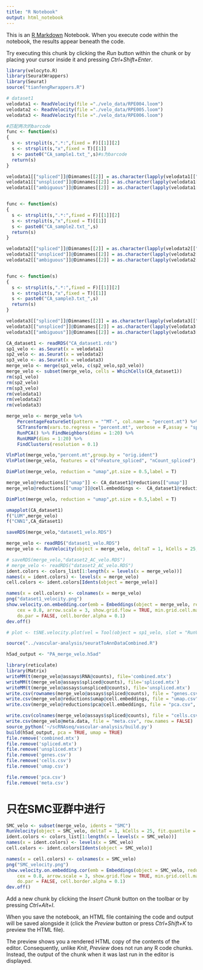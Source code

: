 ```yaml
---
title: "R Notebook"
output: html_notebook
---
```


This is an [R Markdown](http://rmarkdown.rstudio.com) Notebook. When you execute code within the notebook, the results appear beneath the code. 

Try executing this chunk by clicking the *Run* button within the chunk or by placing your cursor inside it and pressing *Ctrl+Shift+Enter*. 

```r
library(velocyto.R)
library(SeuratWrappers)
library(Seurat)
source("tianfengRwrappers.R")

```

```r
# dataset1
velodata1 <- ReadVelocity(file ="./velo_data/RPE004.loom")
velodata2 <- ReadVelocity(file ="./velo_data/RPE005.loom")
velodata3 <- ReadVelocity(file ="./velo_data/RPE006.loom")
```


```r
#匹配两次的barcode
func <- function(s)
{
  s <- strsplit(s,".*:",fixed = F)[[1]][2]
  s <- strsplit(s,"x",fixed = T)[[1]]
  s <- paste0("CA_sample1.txt_",s)#s为barcode
  return(s)
}

velodata1[["spliced"]]@Dimnames[[2]] = as.character(lapply(velodata1[["spliced"]]@Dimnames[[2]],func))
velodata1[["unspliced"]]@Dimnames[[2]] = as.character(lapply(velodata1[["unspliced"]]@Dimnames[[2]],func))
velodata1[["ambiguous"]]@Dimnames[[2]] = as.character(lapply(velodata1[["ambiguous"]]@Dimnames[[2]],func))


func <- function(s)
{
  s <- strsplit(s,".*:",fixed = F)[[1]][2]
  s <- strsplit(s,"x",fixed = T)[[1]]
  s <- paste0("CA_sample2.txt_",s)
  return(s)
}

velodata2[["spliced"]]@Dimnames[[2]] = as.character(lapply(velodata2[["spliced"]]@Dimnames[[2]],func))
velodata2[["unspliced"]]@Dimnames[[2]] = as.character(lapply(velodata2[["unspliced"]]@Dimnames[[2]],func))
velodata2[["ambiguous"]]@Dimnames[[2]] = as.character(lapply(velodata2[["ambiguous"]]@Dimnames[[2]],func))


func <- function(s)
{
  s <- strsplit(s,".*:",fixed = F)[[1]][2]
  s <- strsplit(s,"x",fixed = T)[[1]]
  s <- paste0("CA_sample3.txt_",s)
  return(s)
}

velodata3[["spliced"]]@Dimnames[[2]] = as.character(lapply(velodata3[["spliced"]]@Dimnames[[2]],func))
velodata3[["unspliced"]]@Dimnames[[2]] = as.character(lapply(velodata3[["unspliced"]]@Dimnames[[2]],func))
velodata3[["ambiguous"]]@Dimnames[[2]] = as.character(lapply(velodata3[["ambiguous"]]@Dimnames[[2]],func))
```


```r
CA_dataset1 <- readRDS("CA_dataset1.rds")
sp1_velo <- as.Seurat(x = velodata1)
sp2_velo <- as.Seurat(x = velodata2)
sp3_velo <- as.Seurat(x = velodata3)
merge_velo <- merge(sp1_velo, c(sp2_velo,sp3_velo))
merge_velo <- subset(merge_velo, cells = WhichCells(CA_dataset1))
rm(sp1_velo)
rm(sp2_velo)
rm(sp3_velo)
rm(velodata1)
rm(velodata2)
rm(velodata3)
```


```r
merge_velo <- merge_velo %>% 
    PercentageFeatureSet(pattern = "^MT-", col.name = "percent.mt") %>%
    SCTransform(vars.to.regress = "percent.mt", verbose = F,assay = "spliced") %>% 
    RunPCA() %>% FindNeighbors(dims = 1:20) %>% 
    RunUMAP(dims = 1:20) %>% 
    FindClusters(resolution = 0.1)

VlnPlot(merge_velo,"percent.mt",group.by = "orig.ident")
VlnPlot(merge_velo, features = c("nFeature_spliced", "nCount_spliced"), ncol = 2,group.by = "orig.ident")

DimPlot(merge_velo, reduction = "umap",pt.size = 0.5,label = T)

merge_velo@reductions[["umap"]] <- CA_dataset1@reductions[["umap"]]
merge_velo@reductions[["umap"]]@cell.embeddings <-  CA_dataset1@reductions[["umap"]]@cell.embeddings[colnames(merge_velo),]

DimPlot(merge_velo, reduction = "umap",pt.size = 0.5,label = T)

umapplot(CA_dataset1)
f("LUM",merge_velo)
f("CNN1",CA_dataset1)

```


```r
saveRDS(merge_velo,"dataset1_velo.RDS")
```


```r
merge_velo <- readRDS("dataset1_velo.RDS")
merge_velo <- RunVelocity(object = merge_velo, deltaT = 1, kCells = 25, fit.quantile = 0.02, ncores = 3) # fitting gamma coefficients 用时长
```


```r
# saveRDS(merge_velo,"dataset2_AC_velo.RDS")
# merge_velo <- readRDS("dataset2_AC_velo.RDS")
ident.colors <- colors_list[1:length(x = levels(x = merge_velo))]
names(x = ident.colors) <- levels(x = merge_velo)
cell.colors <- ident.colors[Idents(object = merge_velo)]

names(x = cell.colors) <- colnames(x = merge_velo)
png("dataset1_velocity.png")
show.velocity.on.embedding.cor(emb = Embeddings(object = merge_velo, reduction = "umap"), vel = Tool(object = merge_velo, slot = "RunVelocity"), n = 200, scale = "sqrt", cell.colors = ac(x = cell.colors, alpha = 0.5), 
    cex = 0.8, arrow.scale = 3, show.grid.flow = TRUE, min.grid.cell.mass = 0.5, grid.n = 40, arrow.lwd = 1, 
    do.par = FALSE, cell.border.alpha = 0.1)
dev.off()

# plot <- tSNE.velocity.plot(vel = Tool(object = sp1_velo, slot = "RunVelocity"))
```


```r
source("../vascular-analysis/seuratToAnnDataCombined.R")
```

```r
h5ad_output <- "PA_merge_velo.h5ad"  

library(reticulate)
library(Matrix)
writeMM(t(merge_velo@assays$RNA@counts), file='combined.mtx')
writeMM(t(merge_velo@assays$spliced@counts), file='spliced.mtx')
writeMM(t(merge_velo@assays$unspliced@counts), file='unspliced.mtx')
write.csv(rownames(merge_velo@assays$spliced@counts), file = "genes.csv", row.names = FALSE)
write.csv(merge_velo@reductions$umap@cell.embeddings, file = "umap.csv", row.names = FALSE)
write.csv(merge_velo@reductions$pca@cell.embeddings, file = "pca.csv", row.names = FALSE)

write.csv(colnames(merge_velo@assays$spliced@counts), file = "cells.csv", row.names = FALSE)
write.csv(merge_velo@meta.data, file = "meta.csv", row.names = FALSE)
source_python('~/scRNAseq/vascular-analysis/build.py')
build(h5ad_output, pca = TRUE, umap = TRUE)
file.remove('combined.mtx')
file.remove('spliced.mtx')
file.remove('unspliced.mtx')
file.remove('genes.csv')
file.remove('cells.csv')
file.remove('umap.csv')

file.remove('pca.csv')
file.remove('meta.csv')


```


# 只在SMC亚群中进行
```r
SMC_velo <- subset(merge_velo, idents = "SMC")
RunVelocity(object = SMC_velo, deltaT = 1, kCells = 25, fit.quantile = 0.02)
ident.colors <- colors_list[1:length(x = levels(x = SMC_velo))]
names(x = ident.colors) <- levels(x = SMC_velo)
cell.colors <- ident.colors[Idents(object = SMC_velo)]

names(x = cell.colors) <- colnames(x = SMC_velo)
png("SMC_velocity.png")
show.velocity.on.embedding.cor(emb = Embeddings(object = SMC_velo, reduction = "umap"), vel = Tool(object = SMC_velo, slot = "RunVelocity"), n = 200, scale = "sqrt", cell.colors = ac(x = cell.colors, alpha = 0.5), 
    cex = 0.8, arrow.scale = 3, show.grid.flow = TRUE, min.grid.cell.mass = 0.5, grid.n = 40, arrow.lwd = 1, 
    do.par = FALSE, cell.border.alpha = 0.1)
dev.off()
```


Add a new chunk by clicking the *Insert Chunk* button on the toolbar or by pressing *Ctrl+Alt+I*.

When you save the notebook, an HTML file containing the code and output will be saved alongside it (click the *Preview* button or press *Ctrl+Shift+K* to preview the HTML file).

The preview shows you a rendered HTML copy of the contents of the editor. Consequently, unlike *Knit*, *Preview* does not run any R code chunks. Instead, the output of the chunk when it was last run in the editor is displayed.
